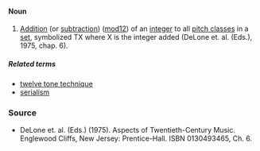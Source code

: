 ====Noun====
#[[Addition]] (or [[subtraction]]) ([[modulo|mod12]]) of an [[integer]] to all [[pitch class]]es in a [[set]], symbolized TX where X is the integer added (DeLone et. al. (Eds.), 1975, chap. 6).

=====Related terms=====
*[[twelve tone technique]]
*[[serialism]]

===Source===
*DeLone et. al. (Eds.) (1975). Aspects of Twentieth-Century Music. Englewood Cliffs, New Jersey: Prentice-Hall. ISBN 0130493465, Ch. 6.